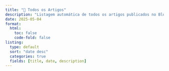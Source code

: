 ```yaml
---
title: "📄 Todos os Artigos"
description: "Listagem automática de todos os artigos publicados no Blog Imobiliário, organizados por data e categoria."
date: 2025-05-04
format:
  html:
    toc: false
    code-fold: false
listing:
  type: default
  sort: "date desc"
  categories: true
  fields: [title, date, description]
---
```



